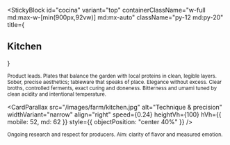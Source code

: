 
<StickyBlock
  id="cocina"
  variant="top"
  containerClassName="w-full md:max-w-[min(900px,92vw)] md:mx-auto"
  className="py-12 md:py-20"
  title={<Reveal preset="up"><h2 className="text-2xl md:text-4xl font-semibold">Kitchen</h2></Reveal>}
>
  <Sub id="plate_balance" preset="up">
    Product leads. Plates that balance the garden with local proteins in clean, legible layers.
  </Sub>

  <Sub id="aesthetics" preset="left">
    Sober, precise aesthetics; tableware that speaks of place. Elegance without excess.
  </Sub>

  <Sub id="technique" preset="right">
    Clear broths, controlled ferments, exact curing and doneness. Bitterness and umami tuned by clean acidity and intentional temperature.
  </Sub>

  <CardParallax
    src="/images/farm/kitchen.jpg"
    alt="Technique & precision"
    widthVariant="narrow"
    align="right"
    speed={0.24}
    heightVh={100}
    hVh={{ mobile: 52, md: 62 }}
    style={{ objectPosition: "center 40%" }}
  />

  <Sub id="vision" preset="fade">
    Ongoing research and respect for producers. Aim: clarity of flavor and measured emotion.
  </Sub>
</StickyBlock>
